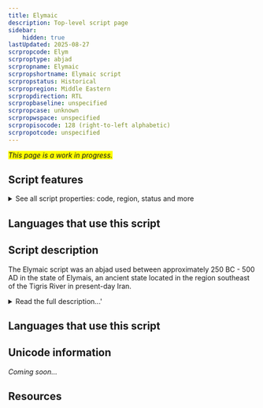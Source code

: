 ```yaml
---
title: Elymaic
description: Top-level script page
sidebar:
    hidden: true
lastUpdated: 2025-08-27
scrpropcode: Elym
scrproptype: abjad
scrpropname: Elymaic
scrpropshortname: Elymaic script
scrpropstatus: Historical
scrpropregion: Middle Eastern
scrpropdirection: RTL
scrpropbaseline: unspecified
scrpropcase: unknown
scrpropwspace: unspecified
scrpropisocode: 128 (right-to-left alphabetic)
scrpropotcode: unspecified
---
```


<span style='background-color:yellow'>_This page is a work in progress._</span>


## Script features

<details>
<summary> See all script properties: code, region, status and more</summary>
<ScriptInfo />
</details>

## Languages that use this script

<WsList script='Elym' wsMax='5' />

## Script description

The Elymaic script was an abjad used between approximately 250 BC - 500 AD in the state of Elymais, an ancient state located in the region southeast of the Tigris River in present-day Iran.

<details>
<summary>Read the full description...'</summary>The Elymaic script was descended from [Aramaic](/scrlang/script-armi), and was either the parent or a sibling script for [Mandaic](/scrlang/script-Mand). It is poorly attested on coins and rock inscriptions from the second and third centuries.
</details>

## Languages that use this script

<WsList script='Elym' wsMax='5' />

## Unicode information

_Coming soon..._

## Resources

<ScriptResources detailSummary='seemore' />

